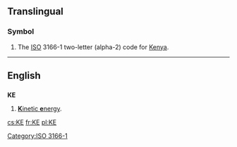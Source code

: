{{also|Appendix:Variations of "ke"}}
==Translingual==
{{wikipedia}}
===Symbol===
{{head|mul|symbol}}
# The [[ISO]] 3166-1 two-letter (alpha-2) code for [[Kenya]].

[[Category:ISO 3166-1]]
----

==English==

==={{initialism}}===
'''KE'''
# [[kinetic energy|'''K'''inetic '''e'''nergy]].

[[cs:KE]]
[[fr:KE]]
[[pl:KE]]